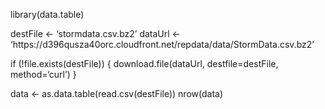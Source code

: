 library(data.table)

destFile <- 'stormdata.csv.bz2'
dataUrl <- 'https://d396qusza40orc.cloudfront.net/repdata/data/StormData.csv.bz2'

if (!file.exists(destFile)) {
    download.file(dataUrl, destfile=destFile, method='curl')
}

data <- as.data.table(read.csv(destFile))
nrow(data)
